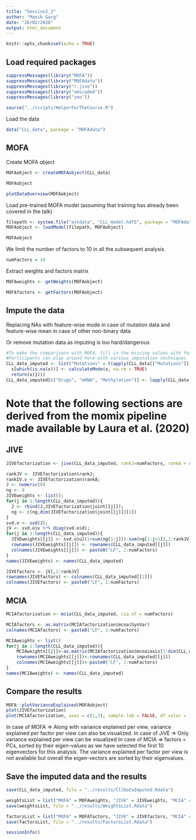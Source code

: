 ```yaml
---
title: "Session2_2"
author: "Manik Garg"
date: "26/02/2020"
output: html_document
---
```


```r
knitr::opts_chunk$set(echo = TRUE)
```

## Load required packages

```r
suppressMessages(library("MOFA"))
suppressMessages(library("MOFAdata"))
suppressMessages(library("r.jive"))
suppressMessages(library("omicade4"))
suppressMessages(library("zoo"))
```

```r
source("../scripts/HelperForTheCourse.R")
```

Load the data
```r
data("CLL_data", package = "MOFAdata")
```

## MOFA

Create MOFA object
```r
MOFAobject <- createMOFAobject(CLL_data)
```

```r
MOFAobject
```

```r
plotDataOverview(MOFAobject)
```

Load pre-trained MOFA model (assuming that training has already been covered in the talk)
```r
filepath <- system.file("extdata", "CLL_model.hdf5", package = "MOFAdata")
MOFAobject <- loadModel(filepath, MOFAobject)
```

```r
MOFAobject
```
We limit the number of factors to 10 in all the subsequent analysis.
```r
numFactors = 10
```

Extract weights and factors matrix
```r
MOFAweights <- getWeights(MOFAobject)
```

```r
MOFAfactors <- getFactors(MOFAobject)
```

## Impute the data
############# Replacing NAs with feature-wise mode in case of mutation data and feature-wise mean in case of other non-binary data ######################
############# Or remove mutation data as imputing is too hard/dangerous ######################
```r
#To make the comparisons with MOFA, fill in the missing values with feature-wise mean
#Participants can play around here with various imputation techniques
CLL_data_imputed <- list("Mutations" = t(apply(CLL_data[["Mutations"]], 1, function(x) {
  x[which(is.na(x))] <- calculateMode(x, na.rm = TRUE)
  return(x)})))
CLL_data_imputed[c("Drugs", "mRNA", "Methylation")] <- lapply(CLL_data[c("Drugs", "mRNA", "Methylation")], function(x) t(na.aggregate(t(x))))
```

# Note that the following sections are derived from the momix pipeline made available by Laura et al. (2020)

## JIVE

```r
JIVEfactorization <- jive(CLL_data_imputed, rankJ=numFactors, rankA = rep(numFactors, length(CLL_data_imputed)), method = "given", conv = "default", maxiter = 100, showProgress=TRUE)
```

```r
rankJV <- JIVEfactorization$rankJ;
rankIV.v <- JIVEfactorization$rankA;
J <- numeric(0)
ng <- 0
JIVEweights <- list();
for(j in 1:length(CLL_data_imputed)){
  J <- rbind(J,JIVEfactorization$joint[[j]]);
  ng <- c(ng,dim(JIVEfactorization$joint[[j]])[1])
}
svd.o <- svd(J);
jV <- svd.o$v %*% diag(svd.o$d);
for(j in 1:length(CLL_data_imputed)){
  JIVEweights[[j]] <- svd.o$u[(1+sum(ng[1:j])):sum(ng[1:j+1]),1:rankJV]; ###error in dimension
  rownames(JIVEweights[[j]]) <- rownames(CLL_data_imputed[[j]])
  colnames(JIVEweights[[j]]) <- paste0("LF", 1:numFactors)
}
names(JIVEweights) <- names(CLL_data_imputed)

```  

```r
JIVEfactors <- jV[,1:rankJV]
rownames(JIVEfactors) <- colnames(CLL_data_imputed[[1]])
colnames(JIVEfactors) <- paste0("LF", 1:numFactors)
```
  
## MCIA

```r
MCIAfactorization <- mcia(CLL_data_imputed, cia.nf = numFactors)
```

```r
MCIAfactors <- as.matrix(MCIAfactorization$mcoa$SynVar)
colnames(MCIAfactors) <- paste0("LF", 1:numFactors)
```

```r
MCIAweights <- list()
for(j in 1:length(CLL_data_imputed)){
    MCIAweights[[j]]<-as.matrix(MCIAfactorization$mcoa$axis[1:dim(CLL_data_imputed[[j]])[1],])
    rownames(MCIAweights[[j]])<-rownames(CLL_data_imputed[[j]])
    colnames(MCIAweights[[j]])<-paste0("LF", 1:numFactors)
}
names(MCIAweights) <- names(CLL_data_imputed)
```

## Compare the results

```r
MOFA::plotVarianceExplained(MOFAobject)
plot(JIVEfactorization)
plot(MCIAfactorization, axes = c(1,2), sample.lab = FALSE, df.color = 1:4)
```
In case of MOFA => Along with variance explained per view, variance explained per factor per view can also be visualized.
In case of JiVE => Only variance explained per view can be visualized
In case of MCIA => factors = PCs, sorted by their eigen-values as we have selected the first 10 eigenvectors for this analysis. The variance explained per factor per view is not available but overall the eigen-vectors are sorted by their eigenvalues.

## Save the imputed data and the results

```r
save(CLL_data_imputed, file = "../results/CllDataImputed.Rdata")
```

```r
weightsList = list("MOFA" = MOFAweights, "JIVE" = JIVEweights, "MCIA" = MCIAweights)
save(weightsList, file = "../results/WeightsList.Rdata")
```

```r
factorsList = list("MOFA" = MOFAfactors, "JIVE" = JIVEfactors, "MCIA" = MCIAfactors)
save(factorsList, file = "../results/FactorsList.Rdata")
```

```r
sessionInfo()
```